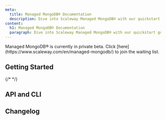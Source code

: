 ```yaml
---
meta:
  title: Managed MongoDB® Documentation
  description: Dive into Scaleway Managed MongoDB® with our quickstart guides, how-tos, tutorials and more.
content:
  h1: Managed MongoDB® Documentation
  paragraph: Dive into Scaleway Managed MongoDB® with our quickstart guides, how-tos, tutorials and more.
---
```


<ProductHeader
   productName="Managed MongoDB®"
   productLogo="mongoDB"
   description="Managed MongoDB® provides fully-managed databases with a MongoDB® compatible API, relying on MongoDB® and PostgreSQL as storage engines. Enjoy automatic backups, scaling, monitoring and much more."
   url="/managed-mongodb-databases/quickstart/"
   label="Managed MongoDB® Quickstart"
/>

<Message type="important">
Managed MongoDB® is currently in private beta. Click [here](https://www.scaleway.com/en/managed-mongodb/) to join the waiting list.
</Message>

## Getting Started

<Grid>
    <SummaryCard
        title="Quickstart"
        icon="rocket"
        description="Learn how to create a Managed MongoDB® in a few steps."
        label="View Quickstart"
        url="/managed-mongodb-databases/quickstart/"
    />
    <SummaryCard
        title="Concepts"
        icon="info"
        description="Core concepts that give you a better understanding of Managed MongoDB®."
        label="View Concepts"
        url="/managed-mongodb-databases/concepts/"
    />
    <SummaryCard
        title="How-Tos"
        icon="help-circle-outline"
        description="Learn how to use your Managed MongoDB® via the Scaleway console."
        label="View How-Tos"
        url="/managed-mongodb-databases/how-to/"
    />
    {/* <SummaryCard
        title="Additional Content"
        icon="book-open-outline"
        description="Check out in-depth information about Managed MongoDB®."
        label="View Additional Content"
        url="/managed-mongodb-databases/reference-content/"
    /> */}
</Grid>


## API and CLI

<Grid>
    <DefaultCard
        title="Back up and restore MongoDB® Databases with MongoDB® tools"
        url="/managed-mongodb-databases/api-cli/backup-and-restore/"
        label="Read more"
    />
</Grid>

<ClickableBanner
    productLogo="cli"
    title="Managed MongoDB® API"
    description="Manage your document Database Instances using the Scaleway API."
    url="https://www.scaleway.com/en/developers/api/document_db/"
    label="Go to Managed MongoDB® API"
/>

## Changelog

<ChangelogList
    productName="mongodbs"
    numberOfChanges={3}
/>
